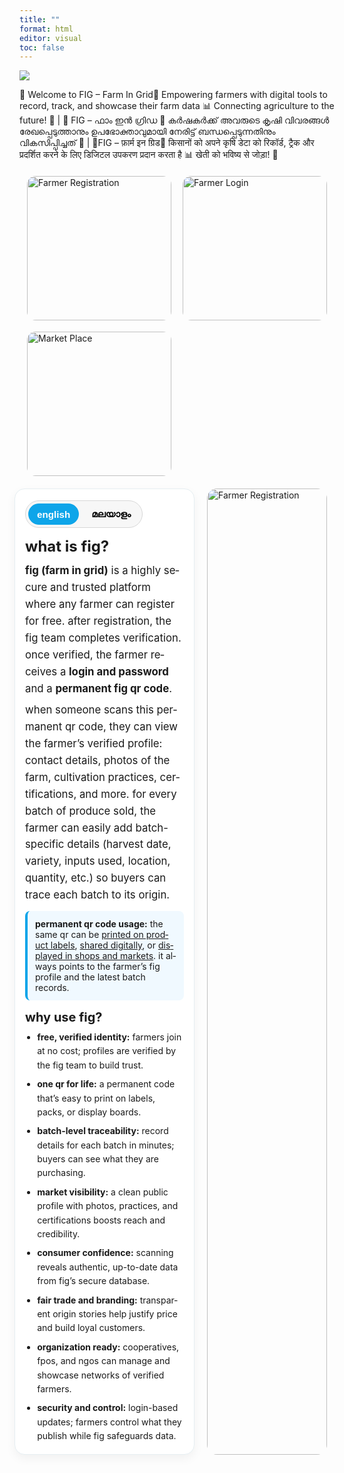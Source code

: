 ---
title: ""
format: html
editor: visual
toc: false
---

![](images/banner.webp){.banner}

:::: marquee-container
::: marquee-content
🚜 Welcome to FIG – Farm In Grid🌱 Empowering farmers with digital tools to record, track, and showcase their farm data 📊 Connecting agriculture to the future! 🌾 | 🚜 FIG – ഫാം ഇൻ ഗ്രിഡ 🌱 കര്‍ഷകര്‍ക്ക് അവരുടെ കൃഷി വിവരങ്ങള്‍ രേഖപ്പെടുത്താനും ഉപഭോക്താവുമായി നേരിട്ട് ബന്ധപ്പെടുന്നതിനും വികസിപ്പിച്ചത് 🌾 | 🚜FIG – फ़ार्म इन ग्रिड🌱 किसानों को अपने कृषि डेटा को रिकॉर्ड, ट्रैक और प्रदर्शित करने के लिए डिजिटल उपकरण प्रदान करता है 📊 खेती को भविष्य से जोड़ा! 🌾
:::
::::  

```{=html}  
<section class="fig-hover-grid">
  <!-- Farmer Registration -->
  <a href="farmer-registration.html" class="fig-hover-card">
    <img src="images/farmerRegister.webp" alt="Farmer Registration" class="fig-hover-img">
    <div class="fig-hover-overlay">
      <span class="fig-hover-text">Farmer Registration</span>
    </div>
  </a>

  <!-- Farmer Login -->
  <a href="farmer-login.html" class="fig-hover-card">
    <img src="images/farmerlogin.webp" alt="Farmer Login" class="fig-hover-img">
    <div class="fig-hover-overlay">
      <span class="fig-hover-text">Farmer Login</span>
    </div>
  </a>

  <!-- Market Place -->
  <a href="market-place.html" class="fig-hover-card">
    <img src="images/marketplace.webp" alt="Market Place" class="fig-hover-img">
    <div class="fig-hover-overlay">
      <span class="fig-hover-text">Market Place</span>
    </div>
  </a>
</section>

<style>
  /* grid layout */
  .fig-hover-grid {
    display: grid;
    gap: 18px;
    grid-template-columns: 1fr;
    max-width: 1200px;
    margin: 20px auto;
    padding: 0 12px;
  }
  @media (min-width: 640px) {
    .fig-hover-grid { grid-template-columns: repeat(2, 1fr); }
  }
  @media (min-width: 1024px) {
    .fig-hover-grid { grid-template-columns: repeat(3, 1fr); }
  }

  /* card */
  .fig-hover-card {
    position: relative;
    display: block;
    overflow: hidden;
    border-radius: 14px;
    text-decoration: none;
    aspect-ratio: 1 / 1; /* keeps square shape */
  }

  /* image */
  .fig-hover-img {
    position: absolute;
    inset: 0;
    width: 100%;
    height: 100%;
    object-fit: cover; /* ensures the 1024x1024 image fills */
    transition: transform 0.3s ease;
  }

  /* overlay */
  .fig-hover-overlay {
    position: absolute;
    inset: 0;
    background-color: rgba(0,0,0,0);
    display: flex;
    align-items: center;
    justify-content: center;
    transition: background-color 0.3s ease;
  }

  /* text */
  .fig-hover-text {
    color: white;
    font-size: 1.4rem;
    font-weight: 700;
    text-align: center;
    opacity: 0;
    transition: opacity 0.3s ease;
    padding: 0 10px;
  }

  /* hover effects */
  .fig-hover-card:hover .fig-hover-img {
    transform: scale(1.05);
  }
  .fig-hover-card:hover .fig-hover-overlay {
    background-color: rgba(0,0,0,0.45);
  }
  .fig-hover-card:hover .fig-hover-text {
    opacity: 1;
  }
</style>
```

```{=html}  
<section class="fig-layout">
  <!-- Image -->
  <div class="fig-image">
    <img src="images/farmer.webp" alt="Farmer Registration" />
  </div>

  <!-- FIG Concept Text -->
  <div class="fig-text">
    <section id="fig-concept" class="fig-card" data-lang="en" aria-label="FIG concept section">
      <!-- language toggle -->
      <div class="lang-toggle" role="tablist" aria-label="language toggle">
        <button class="lang-btn active" data-set-lang="en" role="tab" aria-selected="true">english</button>
        <button class="lang-btn" data-set-lang="ml" role="tab" aria-selected="false">മലയാളം</button>
      </div>

      <!-- english -->
      <article class="lang lang-en" lang="en" aria-live="polite">
        <h2>what is fig?</h2>
        <p><strong>fig (farm in grid)</strong> is a highly secure and trusted platform where any farmer can register for free. after registration, the fig team completes verification. once verified, the farmer receives a <strong>login and password</strong> and a <strong>permanent fig qr code</strong>.</p>

        <p>when someone scans this permanent qr code, they can view the farmer’s verified profile: contact details, photos of the farm, cultivation practices, certifications, and more. for every batch of produce sold, the farmer can easily add batch-specific details (harvest date, variety, inputs used, location, quantity, etc.) so buyers can trace each batch to its origin.</p>

        <div class="fig-callout" role="note">
          <strong>permanent qr code usage:</strong> the same qr can be <u>printed on product labels</u>, <u>shared digitally</u>, or <u>displayed in shops and markets</u>. it always points to the farmer’s fig profile and the latest batch records.
        </div>

        <h3>why use fig?</h3>
        <ul class="fig-benefits">
          <li><strong>free, verified identity:</strong> farmers join at no cost; profiles are verified by the fig team to build trust.</li>
          <li><strong>one qr for life:</strong> a permanent code that’s easy to print on labels, packs, or display boards.</li>
          <li><strong>batch-level traceability:</strong> record details for each batch in minutes; buyers can see what they are purchasing.</li>
          <li><strong>market visibility:</strong> a clean public profile with photos, practices, and certifications boosts reach and credibility.</li>
          <li><strong>consumer confidence:</strong> scanning reveals authentic, up-to-date data from fig’s secure database.</li>
          <li><strong>fair trade and branding:</strong> transparent origin stories help justify price and build loyal customers.</li>
          <li><strong>organization ready:</strong> cooperatives, fpos, and ngos can manage and showcase networks of verified farmers.</li>
          <li><strong>security and control:</strong> login-based updates; farmers control what they publish while fig safeguards data.</li>
        </ul>
      </article>

      <!-- malayalam -->
      <article class="lang lang-ml" lang="ml" aria-live="polite">
        <h2>fig എന്താണ്?</h2>
        <p><strong>fig (farm in grid)</strong> ആരും സൗജന്യമായി രജിസ്റ്റർ ചെയ്യാവുന്ന, സുരക്ഷിതവും വിശ്വാസയോഗ്യവും ആയ ഒരു പ്ലാറ്റ്‌ഫോമാണ്. രജിസ്ട്രേഷനെ തുടര്‍ന്ന് fig ടീം പരിശോധന പൂര്‍ത്തിയാക്കും. പരിശോധനയ്ക്ക് ശേഷം കര്‍ഷകന് <strong>ലോഗിൻ, പാസ്‌വേഡ്</strong> കൂടാതെ ഒരു <strong>സ്ഥിരം fig qr കോഡ്</strong> ലഭിക്കും.</p>

        <p>ഈ സ്ഥിരം qr കോഡ് സ്കാൻ ചെയ്‌താൽ കര്‍ഷകന്റെ സ്ഥിരീകരിച്ച പ്രൊഫൈൽ—ബന്ധപ്പെടാനുള്ള വിവരങ്ങൾ, ഫാം ചിത്രങ്ങൾ, കൃഷി രീതികൾ, സർട്ടിഫിക്കേഷനുകൾ തുടങ്ങി—കാണാം. ഓരോ ഉത്പാദന ബാച്ചും വിറ്റുപോകുമ്പോഴും, കൊയ്ത്ത്തിന്റെ തീയതി, ഇനപ്പേരുകള്‍, ഉപയോഗിച്ച ഇൻപുട്ടുകൾ, സ്ഥലം, അളവ് തുടങ്ങിയ <strong>ബാച്ച്-സ്പെസിഫിക്</strong> വിവരങ്ങൾ കര്‍ഷകന് എളുപ്പത്തിൽ ചേർക്കാം. ഇതോടെ ഓരോ ബാച്ചിന്റെയും ഉറവിടം ഉപഭോക്താക്കൾക്ക് ട്രെയ്‌സ് ചെയ്യാം.</p>

        <div class="fig-callout" role="note">
          <strong>സ്ഥിരം qr കോഡ് ഉപയോഗം:</strong> ഒരേ qr കോഡ് <u>ഉൽപ്പന്ന ലേബലിൽ പ്രിന്റ് ചെയ്യാം</u>, <u>ഡിജിറ്റലായി പങ്കിടാം</u>, അല്ലെങ്കിൽ <u>കടകളിലും മാർക്കറ്റുകളിലും പ്രദർശിപ്പിക്കാം</u>. ഇത് എല്ലായ്പ്പോഴും കര്‍ഷകന്റെ fig പ്രൊഫൈലിലേക്കും ഏറ്റവും പുതിയ ബാച്ച് റെക്കോർഡുകളിലേക്കുമാണ് പോയിന്റ് ചെയ്യുന്നത്.
        </div>

        <h3>എന്തുകൊണ്ട് fig?</h3>
        <ul class="fig-benefits">
          <li><strong>സൗജന്യ, പരിശോധിത ഐഡന്റിറ്റി:</strong> രജിസ്ട്രേഷൻ സൗജന്യം; fig ടീം പ്രൊഫൈൽ പരിശോധന നടത്തി വിശ്വാസം ഉറപ്പാക്കുന്നു.</li>
          <li><strong>ജീവിതകാല qr:</strong> ഒരൊറ്റ സ്ഥിരം കോഡ്—ലേബലുകളിലും പാക്കുകളിലും ഡിസ്‌പ്ലേ ബോർഡിലും എളുപ്പത്തിൽ പ്രിന്റ് ചെയ്യാം.</li>
          <li><strong>ബാച്ച്-തല ട്രെയ്‌സബിലിറ്റി:</strong> ഓരോ ബാച്ചിന്റെയും വിവരങ്ങൾ മിനിറ്റുകൾക്കുള്ളിൽ രേഖപ്പെടുത്തി; ഉപഭോക്താക്കൾ വാങ്ങുന്നത് എന്താണെന്ന് വ്യക്തമാക്കാം.</li>
          <li><strong>മാർക്കറ്റ് ദൃശ്യത:</strong> ചിത്രങ്ങൾ, രീതികൾ, സർട്ടിഫിക്കേഷനുകൾ അടങ്ങിയ പബ്ലിക് പ്രൊഫൈൽ വിശ്വാസ്യതയും വിസ്താരവും വർധിപ്പിക്കുന്നു.</li>
          <li><strong>ഉപഭോക്തൃ ആത്മവിശ്വാസം:</strong> സ്കാൻ ചെയ്താൽ figയുടെ സുരക്ഷിത ഡാറ്റാബേസിൽ നിന്നുള്ള യഥാർത്ഥവും പുതുക്കിയതുമായ ഡാറ്റ കാണാം.</li>
          <li><strong>ഫെയർ ട്രേഡ് & ബ്രാൻഡിംഗ്:</strong> വ്യക്തമായ ഉത്ഭവകഥ വില ന്യായീകരിക്കാനും സ്ഥിരമായ ഉപഭോക്താക്കളെ ഉണ്ടാക്കാനും സഹായിക്കുന്നു.</li>
          <li><strong>ഓർഗനൈസേഷൻ റെഡി:</strong> സഹകരണസംഘങ്ങൾ, fpo, ngo തുടങ്ങി സംഘടനകൾക്ക് പരിശോധിത കര്‍ഷകരുടെ നെറ്റ്‌വർക്ക് ഒരിടത്ത് തന്നെ കൈകാര്യം ചെയ്യാനും പ്രദർശിപ്പിക്കാനും കഴിയും.</li>
          <li><strong>സുരക്ഷയും നിയന്ത്രണവും:</strong> ലോഗിൻ അടിസ്ഥാനത്തിലുള്ള അപ്‌ഡേറ്റുകൾ; പ്രസിദ്ധീകരിക്കുന്നത് കര്‍ഷകനാണ് നിയന്ത്രിക്കുന്നത്, fig ഡാറ്റ സംരക്ഷിക്കുന്നു.</li>
        </ul>
      </article>
    </section>
  </div>
</section>

<style>
  /* layout container */
  .fig-layout {
    display: flex;
    flex-direction: column;
    gap: 20px;
    align-items: flex-start;
    max-width: 1200px;
    margin: 0 auto;
    padding: 0 12px;
  }

  /* image styling */
  .fig-image img {
    width: 100%;
    height: auto;
    border-radius: 16px;
    object-fit: cover;
  }

  /* text container takes remaining space */
  .fig-text {
    flex: 1;
  }

  /* side-by-side on larger screens */
@media (min-width: 768px) {
  .fig-layout {
    flex-direction: row-reverse; /* Image will now appear on the right */
    align-items: stretch;
  }
  .fig-image {
    flex: 0 0 40%;
  }
  .fig-text {
    flex: 0 0 60%;
  }
  .fig-image img {
    height: 100%;
    object-fit: cover;
  }

  /* existing fig-card styles */
  .fig-card {
    border: 1px solid #e6eef2;
    border-radius: 16px;
    padding: 18px 16px;
    background: #fff;
    box-shadow: 0 6px 16px rgba(0,0,0,.05);
    max-width: 100%;
    margin: 0 auto;
  }
  .fig-card h2 { margin: 4px 0 10px; font-size: 1.25rem; line-height: 1.3; }
  .fig-card h3 { margin: 14px 0 8px; font-size: 1.1rem; line-height: 1.3; }
  .fig-card p  { margin: 8px 0; line-height: 1.6; font-size: 1rem; }
  .lang-toggle {
    display: inline-flex; gap: 6px;
    border: 1px solid #d7d7d7; border-radius: 999px;
    padding: 4px; background: #f7f7f7; margin-bottom: 10px;
  }
  .lang-btn {
    border: 0; padding: 8px 14px; border-radius: 999px;
    background: transparent; cursor: pointer; font-weight: 600;
    font-size: 0.95rem;
  }
  .lang-btn.active { background: #0ea5e9; color: #fff; }
  .fig-callout {
    margin: 12px 0; padding: 12px; border-left: 4px solid #0ea5e9;
    background: #f0f9ff; border-radius: 8px;
  }
  .fig-benefits {
    list-style: disc; padding-left: 1.2rem; margin: 8px 0 0;
    display: grid; gap: 8px;
  }
  .fig-benefits li { line-height: 1.6; }
  @media (min-width: 640px) {
    .fig-card h2 { font-size: 1.5rem; }
    .fig-card h3 { font-size: 1.25rem; }
    .fig-card p  { font-size: 1.05rem; }
  }
  @media (min-width: 1024px) {
    .fig-card { padding: 22px 24px; }
  }
  #fig-concept[data-lang="en"] .lang-en { display: block; }
  #fig-concept[data-lang="en"] .lang-ml { display: none;  }
  #fig-concept[data-lang="ml"] .lang-en { display: none;  }
  #fig-concept[data-lang="ml"] .lang-ml { display: block; }
</style>

<script>
  (function () {
    const root = document.getElementById('fig-concept');
    const saved = localStorage.getItem('fig_lang_concept');
    if (saved === 'en' || saved === 'ml') root.setAttribute('data-lang', saved);

    function syncButtons(lang) {
      document.querySelectorAll('#fig-concept .lang-btn').forEach(b => {
        const on = b.getAttribute('data-set-lang') === lang;
        b.classList.toggle('active', on);
        b.setAttribute('aria-selected', on ? 'true' : 'false');
      });
    }
    syncButtons(root.getAttribute('data-lang'));

    document.querySelectorAll('#fig-concept .lang-btn').forEach(btn => {
      btn.addEventListener('click', () => {
        const lang = btn.getAttribute('data-set-lang');
        root.setAttribute('data-lang', lang);
        localStorage.setItem('fig_lang_concept', lang);
        syncButtons(lang);
      });
    });
  })();
</script>
```  

